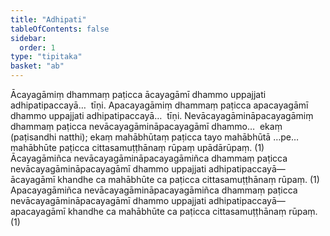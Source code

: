 ```yaml
---
title: "Adhipati"
tableOfContents: false
sidebar:
  order: 1
type: "tipitaka"
basket: "ab"
---
```



<DynamicBreadcrumb />

<Division number="5">

<Paragraph number="1435">
Ācayagāmiṃ dhammaṃ paṭicca ācayagāmī dhammo uppajjati adhipatipaccayā…  tīṇi.
</Paragraph>

<Paragraph number="1436">
Apacayagāmiṃ dhammaṃ paṭicca apacayagāmī dhammo uppajjati adhipatipaccayā…  tīṇi.
</Paragraph>

<Paragraph number="1437">
Nevācayagāmināpacayagāmiṃ dhammaṃ paṭicca nevācayagāmināpacayagāmī dhammo…  ekaṃ (paṭisandhi natthi); ekaṃ mahābhūtaṃ paṭicca tayo mahābhūtā …pe…  mahābhūte paṭicca cittasamuṭṭhānaṃ rūpaṃ upādārūpaṃ. (1)
</Paragraph>

<Paragraph number="1438">
Ācayagāmiñca nevācayagāmināpacayagāmiñca dhammaṃ paṭicca nevācayagāmināpacayagāmī dhammo uppajjati adhipatipaccayā—  ācayagāmī khandhe ca mahābhūte ca paṭicca cittasamuṭṭhānaṃ rūpaṃ. (1)
</Paragraph>

<Paragraph number="1439">
Apacayagāmiñca nevācayagāmināpacayagāmiñca dhammaṃ paṭicca nevācayagāmināpacayagāmī dhammo uppajjati adhipatipaccayā—  apacayagāmī khandhe ca mahābhūte ca paṭicca cittasamuṭṭhānaṃ rūpaṃ. (1)
</Paragraph>
</Division>